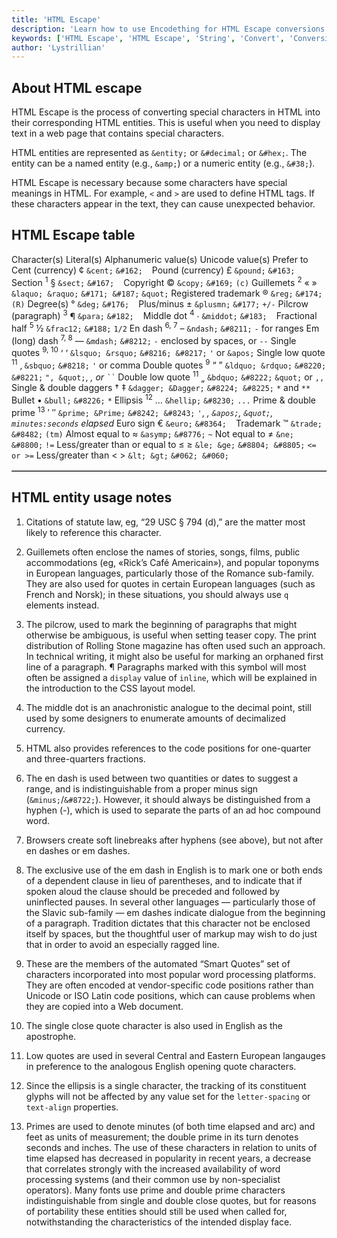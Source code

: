 ```yaml
---
title: 'HTML Escape'
description: 'Learn how to use Encodething for HTML Escape conversions'
keywords: ['HTML Escape', 'HTML Escape', 'String', 'Convert', 'Conversion', 'Encodething']
author: 'Lystrillian'
---
```



## About HTML escape

HTML Escape is the process of converting special characters in HTML into their corresponding HTML entities. This is useful when you need to display text in a web page that contains special characters.

HTML entities are represented as `&entity;` or `&#decimal;` or `&#hex;`. The entity can be a named entity (e.g., `&amp;`) or a numeric entity (e.g., `&#38;`).

HTML Escape is necessary because some characters have special meanings in HTML. For example, `<` and `>` are used to define HTML tags. If these characters appear in the text, they can cause unexpected behavior.

## HTML Escape table

<Table border="1">
<tbody><TableRow>
<TableHeader>
Character(s)
</TableHeader>
<TableHeader>
Literal(s)
</TableHeader>
<TableHeader>
Alphanumeric value(s)
</TableHeader>
<TableHeader>
Unicode value(s)
</TableHeader>
<TableHeader>
Prefer to
</TableHeader></TableRow>
<TableRow>
<TableHeader>
Cent (currency)
</TableHeader>
<TableCell>
¢
</TableCell>
<TableCell>
<code>&amp;cent;</code>
</TableCell>
<TableCell>
<code>&amp;#162;</code>
</TableCell>
<TableCell>
<code>&nbsp;</code>
</TableCell></TableRow>
<TableRow>
<TableHeader>
Pound (currency)
</TableHeader>
<TableCell>
£
</TableCell>
<TableCell>
<code>&amp;pound;</code>
</TableCell>
<TableCell>
<code>&amp;#163;</code>
</TableCell>
<TableCell>
<code>&nbsp;</code>
</TableCell></TableRow>
<TableRow>
<TableHeader>
Section <sup>1</sup>
</TableHeader>
<TableCell>
§
</TableCell>
<TableCell>
<code>&amp;sect;</code>
</TableCell>
<TableCell>
<code>&amp;#167;</code>
</TableCell>
<TableCell>
<code>&nbsp;</code>
</TableCell></TableRow>
<TableRow>
<TableHeader>
Copyright
</TableHeader>
<TableCell>
©
</TableCell>
<TableCell>
<code>&amp;copy;</code>
</TableCell>
<TableCell>
<code>&amp;#169;</code>
</TableCell>
<TableCell>
<code>(c)</code>
</TableCell></TableRow>
<TableRow>
<TableHeader>
Guillemets <sup>2</sup>
</TableHeader>
<TableCell>
«&nbsp;»
</TableCell>
<TableCell>
<code>&amp;laquo; &amp;raquo;</code>
</TableCell>
<TableCell>
<code>&amp;#171; &amp;#187;</code>
</TableCell>
<TableCell>
<code>&amp;quot;</code>
</TableCell></TableRow>
<TableRow>
<TableHeader>
Registered trademark
</TableHeader>
<TableCell>
®
</TableCell>
<TableCell>
<code>&amp;reg;</code>
</TableCell>
<TableCell>
<code>&amp;#174;</code>
</TableCell>
<TableCell>
<code>(R)</code>
</TableCell></TableRow>
<TableRow>
<TableHeader>
Degree(s)
</TableHeader>
<TableCell>
°
</TableCell>
<TableCell>
<code>&amp;deg;</code>
</TableCell>
<TableCell>
<code>&amp;#176;</code>
</TableCell>
<TableCell>
<code>&nbsp;</code>
</TableCell></TableRow>
<TableRow>
<TableHeader>
Plus/minus
</TableHeader>
<TableCell>
±
</TableCell>
<TableCell>
<code>&amp;plusmn;</code>
</TableCell>
<TableCell>
<code>&amp;#177;</code>
</TableCell>
<TableCell>
<code>+/-</code>
</TableCell></TableRow>
<TableRow>
<TableHeader>
Pilcrow (paragraph) <sup>3</sup>
</TableHeader>
<TableCell>
¶
</TableCell>
<TableCell>
<code>&amp;para;</code>
</TableCell>
<TableCell>
<code>&amp;#182;</code>
</TableCell>
<TableCell>
<code>&nbsp;</code>
</TableCell></TableRow>
<TableRow>
<TableHeader>
Middle dot <sup>4</sup>
</TableHeader>
<TableCell>
·
</TableCell>
<TableCell>
<code>&amp;middot;</code>
</TableCell>
<TableCell>
<code>&amp;#183;</code>
</TableCell>
<TableCell>
<code>&nbsp;</code>
</TableCell></TableRow>
<TableRow>
<TableHeader>
Fractional half <sup>5</sup>
</TableHeader>
<TableCell>
½
</TableCell>
<TableCell>
<code>&amp;frac12;</code>
</TableCell>
<TableCell>
<code>&amp;#188;</code>
</TableCell>
<TableCell>
<code>1/2</code>
</TableCell></TableRow>
<TableRow>
<TableHeader>
En dash <sup>6, 7</sup>
</TableHeader>
<TableCell>
–
</TableCell>
<TableCell>
<code>&amp;ndash;</code>
</TableCell>
<TableCell>
<code>&amp;#8211;</code>
</TableCell>
<TableCell>
<code>-</code> for ranges
</TableCell></TableRow>
<TableRow>
<TableHeader>
Em (long) dash <sup>7, 8</sup>
</TableHeader>
<TableCell>
—
</TableCell>
<TableCell>
<code>&amp;mdash;</code>
</TableCell>
<TableCell>
<code>&amp;#8212;</code>
</TableCell>
<TableCell>
<code>-</code> enclosed by spaces, or <code>--</code>
</TableCell></TableRow>
<TableRow>
<TableHeader>
Single quotes <sup>9, 10</sup>
</TableHeader>
<TableCell>
‘ ’
</TableCell>
<TableCell>
<code>&amp;lsquo; &amp;rsquo;</code>
</TableCell>
<TableCell>
<code>&amp;#8216; &amp;#8217;</code>
</TableCell>
<TableCell>
<code>'</code> or <code>&amp;apos;</code>
</TableCell></TableRow>
<TableRow>
<TableHeader>
Single low quote <sup>11</sup>
</TableHeader>
<TableCell>
‚
</TableCell>
<TableCell>
<code>&amp;sbquo;</code>
</TableCell>
<TableCell>
<code>&amp;#8218;</code>
</TableCell>
<TableCell>
<code>'</code> or comma
</TableCell></TableRow>
<TableRow>
<TableHeader>
Double quotes <sup>9</sup>
</TableHeader>
<TableCell>
“ ”
</TableCell>
<TableCell>
<code>&amp;ldquo; &amp;rdquo;</code>
</TableCell>
<TableCell>
<code>&amp;#8220; &amp;#8221;</code>
</TableCell>
<TableCell>
<code>", &amp;quot;</code>, <code><i></i></code><i>, or <code>``</code></i>
</TableCell></TableRow>
<TableRow>
<TableHeader>
Double low quote <sup>11</sup>
</TableHeader>
<TableCell>
„
</TableCell>
<TableCell>
<code>&amp;bdquo;</code>
</TableCell>
<TableCell>
<code>&amp;#8222;</code>
</TableCell>
<TableCell>
<code>&amp;quot;</code> or <code>,,</code>
</TableCell></TableRow>
<TableRow>
<TableHeader>
Single &amp; double daggers
</TableHeader>
<TableCell>
† ‡
</TableCell>
<TableCell>
<code>&amp;dagger; &amp;Dagger;</code>
</TableCell>
<TableCell>
<code>&amp;#8224; &amp;#8225;</code>
</TableCell>
<TableCell>
<code>*</code> and <code>**</code>
</TableCell></TableRow>
<TableRow>
<TableHeader>
Bullet
</TableHeader>
<TableCell>
•
</TableCell>
<TableCell>
<code>&amp;bull;</code>
</TableCell>
<TableCell>
<code>&amp;#8226;</code>
</TableCell>
<TableCell>
<code>*</code>
</TableCell></TableRow>
<TableRow>
<TableHeader>
Ellipsis <sup>12</sup>
</TableHeader>
<TableCell>
…
</TableCell>
<TableCell>
<code>&amp;hellip;</code>
</TableCell>
<TableCell>
<code>&amp;#8230;</code>
</TableCell>
<TableCell>
<code>...</code>
</TableCell></TableRow>
<TableRow>
<TableHeader>
Prime &amp; double prime <sup>13</sup>
</TableHeader>
<TableCell>
′ ″
</TableCell>
<TableCell>
<code>&amp;prime; &amp;Prime;</code>
</TableCell>
<TableCell>
<code>&amp;#8242; &amp;#8243;</code>
</TableCell>
<TableCell>
<code>'</code>, <code><i></i></code><i>, <code>&amp;apos;</code>, <code>&amp;quot;</code>, <code>minutes:seconds</code> elapsed</i>
</TableCell></TableRow>
<TableRow>
<TableHeader>
Euro sign
</TableHeader>
<TableCell>
€
</TableCell>
<TableCell>
<code>&amp;euro;</code>
</TableCell>
<TableCell>
<code>&amp;#8364;</code>
</TableCell>
<TableCell>
<code>&nbsp;</code>
</TableCell></TableRow>
<TableRow>
<TableHeader>
Trademark
</TableHeader>
<TableCell>
™
</TableCell>
<TableCell>
<code>&amp;trade;</code>
</TableCell>
<TableCell>
<code>&amp;#8482;</code>
</TableCell>
<TableCell>
<code>(tm)</code>
</TableCell></TableRow>
<TableRow>
<TableHeader>
Almost equal to
</TableHeader>
<TableCell>
≈
</TableCell>
<TableCell>
<code>&amp;asymp;</code>
</TableCell>
<TableCell>
<code>&amp;#8776;</code>
</TableCell>
<TableCell>
<code>~</code>
</TableCell></TableRow>
<TableRow>
<TableHeader>
Not equal to
</TableHeader>
<TableCell>
≠
</TableCell>
<TableCell>
<code>&amp;ne;</code>
</TableCell>
<TableCell>
<code>&amp;#8800;</code>
</TableCell>
<TableCell>
<code>!=</code>
</TableCell></TableRow>
<TableRow>
<TableHeader>
Less/greater than or equal to
</TableHeader>
<TableCell>
≤ ≥
</TableCell>
<TableCell>
<code>&amp;le; &amp;ge;</code>
</TableCell>
<TableCell>
<code>&amp;#8804; &amp;#8805;</code>
</TableCell>
<TableCell>
<code>&lt;= or &gt;=</code>
</TableCell></TableRow>
<TableRow>
<TableHeader>
Less/greater than
</TableHeader>
<TableCell>
&lt; &gt;
</TableCell>
<TableCell>
<code>&amp;lt; &amp;gt;</code>
</TableCell>
<TableCell>
<code>&amp;#062; &amp;#060;</code>
</TableCell>
<TableCell>
</TableCell></TableRow></tbody></Table>

## HTML entity usage notes

1) Citations of statute law, eg, “29 USC § 794 (d),” are the matter most likely to reference this character.

2) Guillemets often enclose the names of stories, songs, films, public accommodations (eg, «Rick’s Café Americain»), and popular toponyms in European languages, particularly those of the Romance sub-family. They are also used for quotes in certain European languages (such as French and Norsk); in these situations, you should always use `q` elements instead.

3) The pilcrow, used to mark the beginning of paragraphs that might otherwise be ambiguous, is useful when setting teaser copy. The print distribution of Rolling Stone magazine has often used such an approach. In technical writing, it might also be useful for marking an orphaned first line of a paragraph. ¶ Paragraphs marked with this symbol will most often be assigned a `display` value of `inline`, which will be explained in the introduction to the CSS layout model.

4) The middle dot is an anachronistic analogue to the decimal point, still used by some designers to enumerate amounts of decimalized currency.

5) HTML also provides references to the code positions for one-quarter and three-quarters fractions.

6) The en dash is used between two quantities or dates to suggest a range, and is indistinguishable from a proper minus sign (`&minus;`/`&#8722;`). However, it should always be distinguished from a hyphen (&#45;), which is used to separate the parts of an ad hoc compound word.

7) Browsers create soft linebreaks after hyphens (see above), but not after en dashes or em dashes.

8) The exclusive use of the em dash in English is to mark one or both ends of a dependent clause in lieu of parentheses, and to indicate that if spoken aloud the clause should be preceded and followed by uninflected pauses. In several other languages — particularly those of the Slavic sub-family — em dashes indicate dialogue from the beginning of a paragraph. Tradition dictates that this character not be enclosed itself by spaces, but the thoughtful user of markup may wish to do just that in order to avoid an especially ragged line.

9) These are the members of the automated “Smart Quotes” set of characters incorporated into most popular word processing platforms. They are often encoded at vendor-specific code positions rather than Unicode or ISO Latin code positions, which can cause problems when they are copied into a Web document.

10) The single close quote character is also used in English as the apostrophe.

11) Low quotes are used in several Central and Eastern European langauges in preference to the analogous English opening quote characters.

12) Since the ellipsis is a single character, the tracking of its constituent glyphs will not be affected by any value set for the `letter-spacing` or `text-align` properties.

13) Primes are used to denote minutes (of both time elapsed and arc) and feet as units of measurement; the double prime in its turn denotes seconds and inches. The use of these characters in relation to units of time elapsed has decreased in popularity in recent years, a decrease that correlates strongly with the increased availability of word processing systems (and their common use by non-specialist operators). Many fonts use prime and double prime characters indistinguishable from single and double close quotes, but for reasons of portability these entities should still be used when called for, notwithstanding the characteristics of the intended display face.